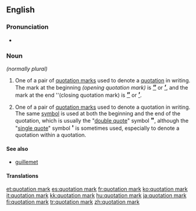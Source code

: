 ==English==

===Pronunciation===
* {{IPA|/kwəʊˈteiʃn̩ mɑɹk/}}

===Noun===
{{en-noun|sg=[[quotation]] [[mark]]}} ''(normally plural)''

# {{UK}} One of a pair of [[quotation marks]] used to denote a [[quotation]] in writing. The mark at the beginning ''(opening quotation mark)'' is <big>'''[[“]]'''</big>  or <big>'''[[‘]]'''</big>, and the mark at the end ''(closing quotation mark) is <big>'''[[”]]'''</big> or <big>'''[[’]]'''</big>.
# {{North America}} One of a pair of [[quotation marks]] used to denote a quotation in writing. The same [[symbol]] is used at both the beginning and the end of the quotation, which is usually the  "[[double quote]]" symbol <big>'''"'''</big>, although the "[[single quote]]" symbol <big>''' ' '''</big> is sometimes used, especially to denote a quotation within a quotation.

====See also====
* [[guillemet]]

====Translations====
{{trans-see|quotation marks}}

{{punctuation}}

[[et:quotation mark]]
[[es:quotation mark]]
[[fr:quotation mark]]
[[ko:quotation mark]]
[[it:quotation mark]]
[[kk:quotation mark]]
[[hu:quotation mark]]
[[ja:quotation mark]]
[[fi:quotation mark]]
[[tr:quotation mark]]
[[zh:quotation mark]]